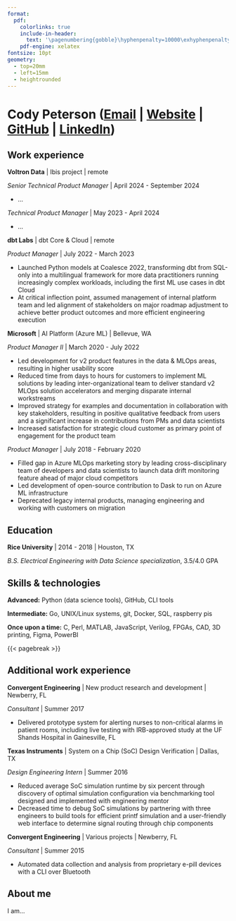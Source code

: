 ```yaml
---
format:
  pdf:
    colorlinks: true
    include-in-header:
      text: '\pagenumbering{gobble}\hyphenpenalty=10000\exhyphenpenalty=10000'
    pdf-engine: xelatex
fontsize: 10pt
geometry:
  - top=20mm
  - left=15mm
  - heightrounded
---
```


# Cody Peterson ([Email](mailto:cody@dkdc.dev) | [Website](https://dkdc.dev) | [GitHub](https://github.com/lostmygithubaccount) | [LinkedIn](https://linkedin.com/in/codydkdc))

## Work experience

**Voltron Data** | Ibis project | remote

*Senior Technical Product Manager* | April 2024 - September 2024

- ...

*Technical Product Manager* | May 2023 - April 2024

- ...

**dbt Labs** | dbt Core & Cloud | remote

*Product Manager* | July 2022 - March 2023

- Launched Python models at Coalesce 2022, transforming dbt from SQL-only into a multilingual framework for more data practitioners running increasingly complex workloads, including the first ML use cases in dbt Cloud
- At critical inflection point, assumed management of internal platform team and led alignment of stakeholders on major roadmap adjustment to achieve better product outcomes and more efficient engineering execution

**Microsoft** | AI Platform (Azure ML) | Bellevue, WA

*Product Manager II* | March 2020 - July 2022

- Led development for v2 product features in the data & MLOps areas, resulting in higher usability score
- Reduced time from days to hours for customers to implement ML solutions by leading inter-organizational team to deliver standard v2 MLOps solution accelerators and merging disparate internal workstreams
- Improved strategy for examples and documentation in collaboration with key stakeholders, resulting in positive qualitative feedback from users and a significant increase in contributions from PMs and data scientists
- Increased satisfaction for strategic cloud customer as primary point of engagement for the product team

*Product Manager* | July 2018 - February 2020

- Filled gap in Azure MLOps marketing story by leading cross-disciplinary team of developers and data scientists to launch data drift monitoring feature ahead of major cloud competitors
- Led development of open-source contribution to Dask to run on Azure ML infrastructure
- Deprecated legacy internal products, managing engineering and working with customers on migration

## Education

**Rice University** | 2014 - 2018 | Houston, TX

*B.S. Electrical Engineering with Data Science specialization*, 3.5/4.0 GPA

## Skills & technologies

**Advanced:** Python (data science tools), GitHub, CLI tools

**Intermediate:** Go, UNIX/Linux systems, git, Docker, SQL, raspberry pis

**Once upon a time:** C, Perl, MATLAB, JavaScript, Verilog, FPGAs, CAD, 3D printing, Figma, PowerBI

{{< pagebreak >}}

## Additional work experience

**Convergent Engineering** | New product research and development | Newberry, FL

*Consultant* | Summer 2017

- Delivered prototype system for alerting nurses to non-critical alarms in patient rooms, including live testing with IRB-approved study at the UF Shands Hospital in Gainesville, FL

**Texas Instruments** | System on a Chip (SoC) Design Verification | Dallas, TX

*Design Engineering Intern* | Summer 2016

- Reduced average SoC simulation runtime by six percent through discovery of optimal simulation configuration via benchmarking tool designed and implemented with engineering mentor
- Decreased time to debug SoC simulations by partnering with three engineers to build tools for efficient printf simulation and a user-friendly web interface to determine signal routing through chip components

**Convergent Engineering** | Various projects | Newberry, FL

*Consultant* | Summer 2015

- Automated data collection and analysis from proprietary e-pill devices with a CLI over Bluetooth

## About me

I am...
